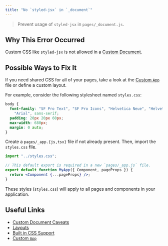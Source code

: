 ```yaml
---
title: "No `styled-jsx` in `_document`"
---
```


> Prevent usage of `styled-jsx` in `pages/_document.js`.

## Why This Error Occurred

Custom CSS like `styled-jsx` is not allowed in a [Custom Document](/docs/pages/building-your-application/routing/custom-document).

## Possible Ways to Fix It

If you need shared CSS for all of your pages, take a look at the [Custom `App`](/docs/pages/building-your-application/routing/custom-app) file or define a custom layout.

For example, consider the following stylesheet named `styles.css`:

```css filename="styles.css"
body {
  font-family: "SF Pro Text", "SF Pro Icons", "Helvetica Neue", "Helvetica",
    "Arial", sans-serif;
  padding: 20px 20px 60px;
  max-width: 680px;
  margin: 0 auto;
}
```

Create a `pages/_app.{js,tsx}` file if not already present. Then, import the `styles.css` file.

```jsx filename="pages/_app.js"
import "../styles.css";

// This default export is required in a new `pages/_app.js` file.
export default function MyApp({ Component, pageProps }) {
  return <Component {...pageProps} />;
}
```

These styles (`styles.css`) will apply to all pages and components in your application.

## Useful Links

- [Custom Document Caveats](/docs/pages/building-your-application/routing/custom-document#caveats)
- [Layouts](/docs/pages/building-your-application/routing/pages-and-layouts#layout-pattern)
- [Built in CSS Support](/docs/pages/building-your-application/styling)
- [Custom `App`](/docs/pages/building-your-application/routing/custom-app)
